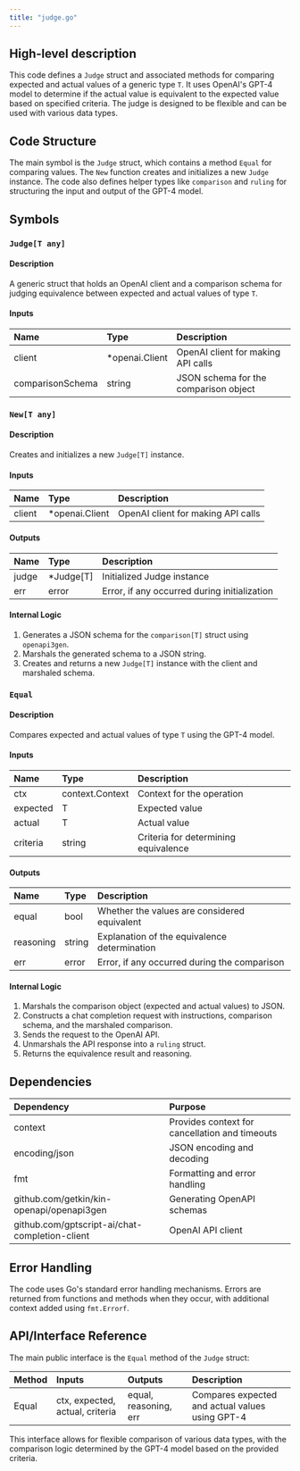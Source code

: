 ```yaml
---
title: "judge.go"
---
```


## High-level description
This code defines a `Judge` struct and associated methods for comparing expected and actual values of a generic type `T`. It uses OpenAI's GPT-4 model to determine if the actual value is equivalent to the expected value based on specified criteria. The judge is designed to be flexible and can be used with various data types.

## Code Structure
The main symbol is the `Judge` struct, which contains a method `Equal` for comparing values. The `New` function creates and initializes a new `Judge` instance. The code also defines helper types like `comparison` and `ruling` for structuring the input and output of the GPT-4 model.

## Symbols

### `Judge[T any]`
#### Description
A generic struct that holds an OpenAI client and a comparison schema for judging equivalence between expected and actual values of type `T`.

#### Inputs
| Name | Type | Description |
|:-----|:-----|:------------|
| client | *openai.Client | OpenAI client for making API calls |
| comparisonSchema | string | JSON schema for the comparison object |

### `New[T any]`
#### Description
Creates and initializes a new `Judge[T]` instance.

#### Inputs
| Name | Type | Description |
|:-----|:-----|:------------|
| client | *openai.Client | OpenAI client for making API calls |

#### Outputs
| Name | Type | Description |
|:-----|:-----|:------------|
| judge | *Judge[T] | Initialized Judge instance |
| err | error | Error, if any occurred during initialization |

#### Internal Logic
1. Generates a JSON schema for the `comparison[T]` struct using `openapi3gen`.
2. Marshals the generated schema to a JSON string.
3. Creates and returns a new `Judge[T]` instance with the client and marshaled schema.

### `Equal`
#### Description
Compares expected and actual values of type `T` using the GPT-4 model.

#### Inputs
| Name | Type | Description |
|:-----|:-----|:------------|
| ctx | context.Context | Context for the operation |
| expected | T | Expected value |
| actual | T | Actual value |
| criteria | string | Criteria for determining equivalence |

#### Outputs
| Name | Type | Description |
|:-----|:-----|:------------|
| equal | bool | Whether the values are considered equivalent |
| reasoning | string | Explanation of the equivalence determination |
| err | error | Error, if any occurred during the comparison |

#### Internal Logic
1. Marshals the comparison object (expected and actual values) to JSON.
2. Constructs a chat completion request with instructions, comparison schema, and the marshaled comparison.
3. Sends the request to the OpenAI API.
4. Unmarshals the API response into a `ruling` struct.
5. Returns the equivalence result and reasoning.

## Dependencies
| Dependency | Purpose |
|:-----------|:--------|
| context | Provides context for cancellation and timeouts |
| encoding/json | JSON encoding and decoding |
| fmt | Formatting and error handling |
| github.com/getkin/kin-openapi/openapi3gen | Generating OpenAPI schemas |
| github.com/gptscript-ai/chat-completion-client | OpenAI API client |

## Error Handling
The code uses Go's standard error handling mechanisms. Errors are returned from functions and methods when they occur, with additional context added using `fmt.Errorf`.

## API/Interface Reference
The main public interface is the `Equal` method of the `Judge` struct:

| Method | Inputs | Outputs | Description |
|:-------|:-------|:--------|:------------|
| Equal | ctx, expected, actual, criteria | equal, reasoning, err | Compares expected and actual values using GPT-4 |

This interface allows for flexible comparison of various data types, with the comparison logic determined by the GPT-4 model based on the provided criteria.